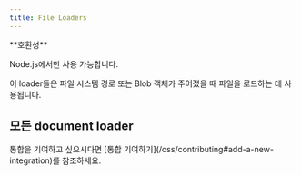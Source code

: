 ```yaml
---
title: File Loaders
---
```


<Tip>
**호환성**

Node.js에서만 사용 가능합니다.
</Tip>

이 loader들은 파일 시스템 경로 또는 Blob 객체가 주어졌을 때 파일을 로드하는 데 사용됩니다.

## 모든 document loader

<Columns cols={3}>
  <Card
    title="여러 개별 파일"
    icon="link"
    href="/oss/integrations/document_loaders/file_loaders/multi_file"
    arrow="true"
    cta="가이드 보기"
  />
  <Card
    title="ChatGPT 파일"
    icon="link"
    href="/oss/integrations/document_loaders/file_loaders/chatgpt"
    arrow="true"
    cta="가이드 보기"
  />
  <Card
    title="CSV"
    icon="link"
    href="/oss/integrations/document_loaders/file_loaders/csv"
    arrow="true"
    cta="가이드 보기"
  />
  <Card
    title="DirectoryLoader"
    icon="link"
    href="/oss/integrations/document_loaders/file_loaders/directory"
    arrow="true"
    cta="가이드 보기"
  />
  <Card
    title="Docx 파일"
    icon="link"
    href="/oss/integrations/document_loaders/file_loaders/docx"
    arrow="true"
    cta="가이드 보기"
  />
  <Card
    title="EPUB 파일"
    icon="link"
    href="/oss/integrations/document_loaders/file_loaders/epub"
    arrow="true"
    cta="가이드 보기"
  />
  <Card
    title="JSON 파일"
    icon="link"
    href="/oss/integrations/document_loaders/file_loaders/json"
    arrow="true"
    cta="가이드 보기"
  />
  <Card
    title="JSONLines 파일"
    icon="link"
    href="/oss/integrations/document_loaders/file_loaders/jsonlines"
    arrow="true"
    cta="가이드 보기"
  />
  <Card
    title="Notion markdown 내보내기"
    icon="link"
    href="/oss/integrations/document_loaders/file_loaders/notion_markdown"
    arrow="true"
    cta="가이드 보기"
  />
  <Card
    title="Open AI Whisper Audio"
    icon="link"
    href="/oss/integrations/document_loaders/file_loaders/openai_whisper_audio"
    arrow="true"
    cta="가이드 보기"
  />
  <Card
    title="PDFLoader"
    icon="link"
    href="/oss/integrations/document_loaders/file_loaders/pdf"
    arrow="true"
    cta="가이드 보기"
  />
  <Card
    title="PPTX 파일"
    icon="link"
    href="/oss/integrations/document_loaders/file_loaders/pptx"
    arrow="true"
    cta="가이드 보기"
  />
  <Card
    title="자막"
    icon="link"
    href="/oss/integrations/document_loaders/file_loaders/subtitles"
    arrow="true"
    cta="가이드 보기"
  />
  <Card
    title="TextLoader"
    icon="link"
    href="/oss/integrations/document_loaders/file_loaders/text"
    arrow="true"
    cta="가이드 보기"
  />
  <Card
    title="Unstructured"
    icon="link"
    href="/oss/integrations/document_loaders/file_loaders/unstructured"
    arrow="true"
    cta="가이드 보기"
  />
</Columns>

<Info>
    통합을 기여하고 싶으시다면 [통합 기여하기](/oss/contributing#add-a-new-integration)를 참조하세요.
</Info>